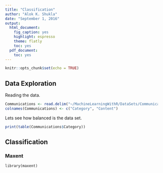 ```yaml
---
title: "Classification"
author: "Alok K. Shukla"
date: "September 1, 2016"
output:
  html_document:
    fig_caption: yes
    highlight: espresso
    theme: flatly
    toc: yes
  pdf_document:
    toc: yes
---
```


```r
knitr::opts_chunk$set(echo = TRUE)
```

## Data Exploration

Reading the data.

```r
Communications <- read.delim("~/MachineLearningWithR/DataSets/Communications.tsv", header=FALSE, stringsAsFactors=FALSE)
colnames(Communications) <- c("Category", "Content")
```

Lets see how balanced is the data set.

```r
print(table(Communications$Category))
```

## Classification
### Maxent
```{rtidy=TRUE, tidy.opts=list(width.cutoff=60)}
library(maxent)


```


